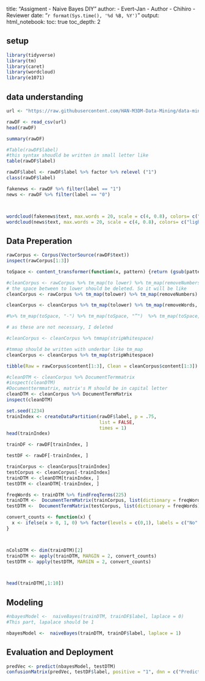 title: "Assigment - Naive Bayes DIY"
author:
  - Evert-Jan - Author
  - Chihiro - Reviewer
date: "`r format(Sys.time(), '%d %B, %Y')`"
output:
   html_notebook:
    toc: true
    toc_depth: 2

## setup

```{r}
library(tidyverse)
library(tm)
library(caret)
library(wordcloud)
library(e1071)
```

## data understanding

```{r}
url <- "https://raw.githubusercontent.com/HAN-M3DM-Data-Mining/data-mining-s2y2122-Evert-JanH/master/datasets/NB-fakenews.csv"

rawDF <- read_csv(url)
head(rawDF)
```

```{r}
summary(rawDF)
```

```{r}
#Table(rawDF$label)
#this syntax shoudld be written in small letter like 
table(rawDF$label)
```

```{r}
rawDF$label <- rawDF$label %>% factor %>% relevel ("1")
class(rawDF$label)
```

```{r}
fakenews <- rawDF %>% filter(label == "1")
news <- rawDF %>% filter(label == "0")



wordcloud(fakenews$text, max.words = 20, scale = c(4, 0.8), colors= c("indianred1","indianred2","indianred3","indianred"))
wordcloud(news$text, max.words = 20, scale = c(4, 0.8), colors= c("lightsteelblue1","lightsteelblue2","lightsteelblue3","lightsteelblue"))
```

## Data Preperation
```{r}
rawCorpus <- Corpus(VectorSource(rawDF$text))
inspect(rawCorpus[1:3])
```
```{r}
toSpace <- content_transformer(function(x, pattern) {return (gsub(pattern, ' ', x))})
```


```{r}
#cleanCorpus <- rawCorpus %>% tm_map(to lower) %>% tm_map(removeNumbers)
# the space between to lower should be deleted. So it will be like
cleanCorpus <- rawCorpus %>% tm_map(tolower) %>% tm_map(removeNumbers)
```

```{r}
cleanCorpus <- cleanCorpus %>% tm_map(tolower) %>% tm_map(removeWords, stopwords()) %>% tm_map(removePunctuation)

#%>% tm_map(toSpace, "-") %>% tm_map(toSpace, "”")  %>% tm_map(toSpace, "“") %>% tm_map(toSpace, "’s") %>% tm_map(toSpace, " —")

# as these are not necessary, I deleted
```

```{r}
#cleanCorpus <- cleanCorpus %>% tmmap(stripWhitespace)

#tmmap should be written with underbar like tm_map
cleanCorpus <- cleanCorpus %>% tm_map(stripWhitespace)
```

```{r}
tibble(Raw = rawCorpus$content[1:3], Clean = cleanCorpus$content[1:3])
```
```{r}
#cleanDTM <- cleanCorpus %>% DocumentTermmatrix
#inspect(cleanDTM)
#Documenttermmatrix, matrix's M should be in capital letter 
cleanDTM <- cleanCorpus %>% DocumentTermMatrix
inspect(cleanDTM)
```
```{r}
set.seed(1234)
trainIndex <- createDataPartition(rawDF$label, p = .75,
                                  list = FALSE,
                                  times = 1)
head(trainIndex)
```

```{r}
trainDF <- rawDF[trainIndex, ]

testDF <- rawDF[-trainIndex, ]
```

```{r}
trainCorpus <- cleanCorpus[trainIndex]
testCorpus <- cleanCorpus[-trainIndex]
trainDTM <- cleanDTM[trainIndex, ]
testDTM <- cleanDTM[-trainIndex, ]
```

```{r}
freqWords <- trainDTM %>% findFreqTerms(225)
trainDTM <-  DocumentTermMatrix(trainCorpus, list(dictionary = freqWords))
testDTM <-  DocumentTermMatrix(testCorpus, list(dictionary = freqWords))
```

```{r}
convert_counts <- function(x) {
  x <- ifelse(x > 0, 1, 0) %>% factor(levels = c(0,1), labels = c("No", "Yes"))
}



nColsDTM <- dim(trainDTM)[2]
trainDTM <- apply(trainDTM, MARGIN = 2, convert_counts)
testDTM <- apply(testDTM, MARGIN = 2, convert_counts)



head(trainDTM[,1:10])
```

## Modeling

```{r}
#nbayesModel <-  naiveBayes(trainDTM, trainDF$label, laplace = 0)
#This part, lapalace should be 1

nbayesModel <-  naiveBayes(trainDTM, trainDF$label, laplace = 1)

```

## Evaluation and Deployment
```{r}
predVec <- predict(nbayesModel, testDTM)
confusionMatrix(predVec, testDF$label, positive = "1", dnn = c("Prediction", "True"))
```

